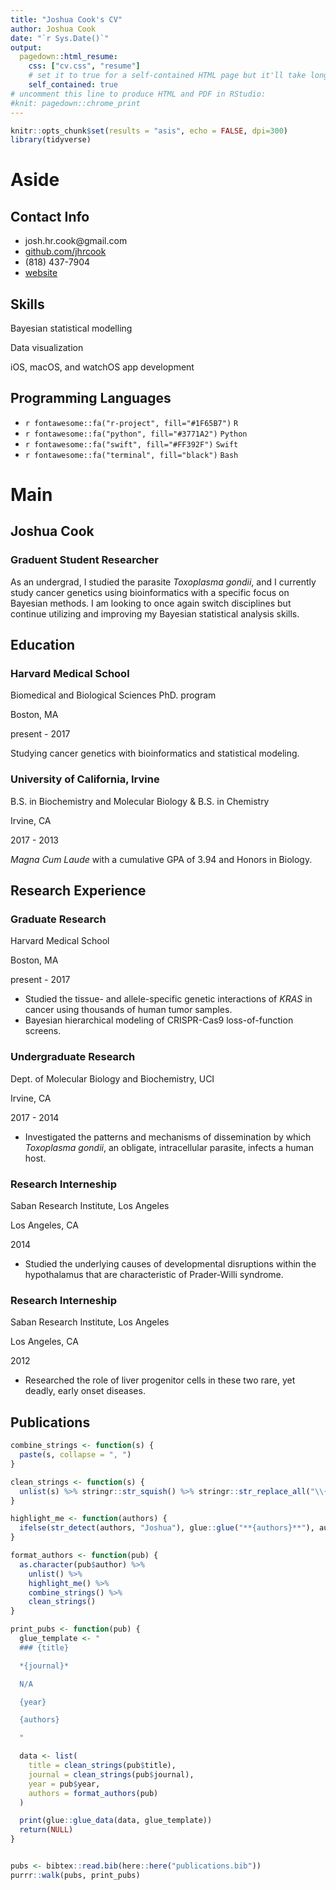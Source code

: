 ```yaml
---
title: "Joshua Cook's CV"
author: Joshua Cook
date: "`r Sys.Date()`"
output:
  pagedown::html_resume:
    css: ["cv.css", "resume"]
    # set it to true for a self-contained HTML page but it'll take longer to render
    self_contained: true
# uncomment this line to produce HTML and PDF in RStudio:
#knit: pagedown::chrome_print
---
```


```r
knitr::opts_chunk$set(results = "asis", echo = FALSE, dpi=300)
library(tidyverse)
```


Aside
================================================================================

Contact Info {#contact}
--------------------------------------------------------------------------------

- <i class="far fa-envelope"></i> josh.hr.cook@gmail.com
- <i class="fab fa-github"></i> [github.com/jhrcook](https://github.com/jhrcook)
- <i class="fas fa-mobile-alt"></i> (818) 437-7904
- <i class="fas fa-laptop"></i> [website](https://joshuacook.netlify.app)

Skills {#software}
--------------------------------------------------------------------------------

<i class="far fa-chart-bar"></i> Bayesian statistical modelling

<i class="fas fa-camera-retro"></i> Data visualization

<i class="fab fa-apple"></i> iOS, macOS, and watchOS app development

Programming Languages {#languages}
--------------------------------------------------------------------------------

- `r fontawesome::fa("r-project", fill="#1F65B7")` `R`
- `r fontawesome::fa("python", fill="#3771A2")` `Python`
- `r fontawesome::fa("swift", fill="#FF392F")` `Swift`
- `r fontawesome::fa("terminal", fill="black")` `Bash`

<!--
Software {#software}
--------------------------------------------------------------------------------

`R` packages for plotting asymmetric heatmaps and managing caching of long running operations.

[![ggasym-logo](https://github.com/jhrcook/ggasym/blob/949d484f89ff25624b7e3c715b3ef7df42dd2523/man/figures/logo.png?raw=true){width=30%}](https://jhrcook.github.io/ggasym/index.html)
[![mustashe-logo](https://github.com/jhrcook/mustashe/blob/5547b7fd9dc5b719aaf42afef133fdec27a2d721/man/figures/logo.png?raw=true){width=35%}](https://jhrcook.github.io/mustashe/)

`Python` package for querying Boston's 311 non-emergency reporting service.

<i class="fas fa-box-open"></i> [`boston311`](https://jhrcook.github.io/boston311/)

`Swift` package for using the PageRank algorithm for text summarization

<i class="fas fa-box-open"></i> [`textrank`](https://github.com/jhrcook/textrank)
-->



Main
================================================================================

Joshua Cook {#title}
--------------------------------------------------------------------------------

### Graduent Student Researcher

As an undergrad, I studied the parasite *Toxoplasma gondii*, and I currently study cancer genetics using bioinformatics with a specific focus on Bayesian methods.
I am looking to once again switch disciplines but continue utilizing and improving my Bayesian statistical analysis skills.

Education {data-icon=graduation-cap}
--------------------------------------------------------------------------------

### Harvard Medical School

Biomedical and Biological Sciences PhD. program

Boston, MA

present - 2017

Studying cancer genetics with bioinformatics and statistical modeling.

### University of California, Irvine

B.S. in Biochemistry and Molecular Biology & B.S. in Chemistry

Irvine, CA

2017 - 2013

*Magna Cum Laude* with a cumulative GPA of 3.94 and Honors in Biology.

Research Experience {data-icon=flask}
--------------------------------------------------------------------------------

### Graduate Research

Harvard Medical School

Boston, MA

present - 2017

- Studied the tissue- and allele-specific genetic interactions of *KRAS* in cancer using thousands of human tumor samples.
- Bayesian hierarchical modeling of CRISPR-Cas9 loss-of-function screens.

### Undergraduate Research

Dept. of Molecular Biology and Biochemistry, UCI

Irvine, CA

2017 - 2014

- Investigated the patterns and mechanisms of dissemination by which *Toxoplasma gondii*, an obligate, intracellular parasite, infects a human host.

### Research Interneship

Saban Research Institute, Los Angeles

Los Angeles, CA

2014

- Studied the underlying causes of developmental disruptions within the hypothalamus that are characteristic of Prader-Willi syndrome.


### Research Interneship

Saban Research Institute, Los Angeles

Los Angeles, CA

2012

- Researched the role of liver progenitor cells in these two rare, yet deadly, early onset diseases.


Publications {data-icon=newspaper}
--------------------------------------------------------------------------------

```r
combine_strings <- function(s) {
  paste(s, collapse = ", ")
}

clean_strings <- function(s) {
  unlist(s) %>% stringr::str_squish() %>% stringr::str_replace_all("\\{|\\}", "*")
}

highlight_me <- function(authors) {
  ifelse(str_detect(authors, "Joshua"), glue::glue("**{authors}**"), authors)
}

format_authors <- function(pub) {
  as.character(pub$author) %>%
    unlist() %>%
    highlight_me() %>%
    combine_strings() %>%
    clean_strings()
}

print_pubs <- function(pub) {
  glue_template <- "
  ### {title}

  *{journal}*

  N/A

  {year}

  {authors}

  "

  data <- list(
    title = clean_strings(pub$title),
    journal = clean_strings(pub$journal),
    year = pub$year,
    authors = format_authors(pub)
  )

  print(glue::glue_data(data, glue_template))
  return(NULL)
}


pubs <- bibtex::read.bib(here::here("publications.bib"))
purrr::walk(pubs, print_pubs)
```
